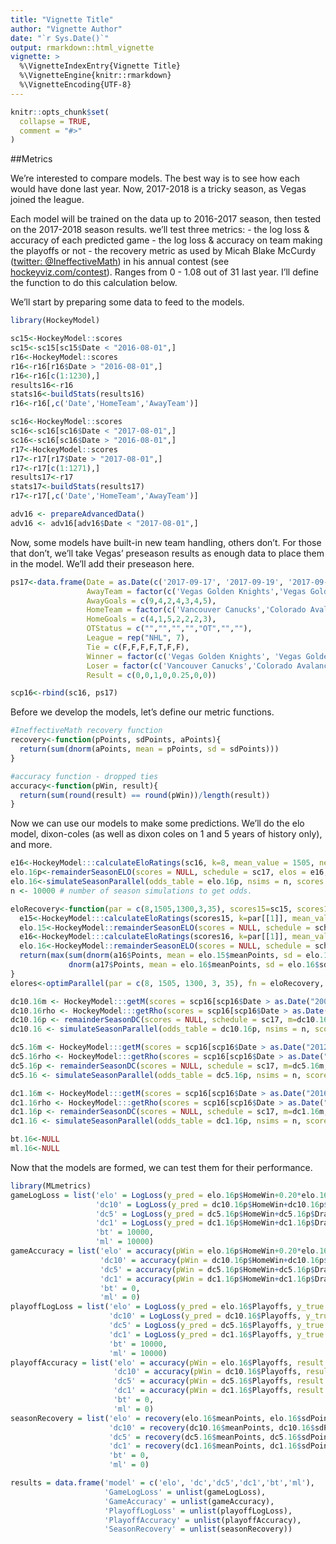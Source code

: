 ```yaml
---
title: "Vignette Title"
author: "Vignette Author"
date: "`r Sys.Date()`"
output: rmarkdown::html_vignette
vignette: >
  %\VignetteIndexEntry{Vignette Title}
  %\VignetteEngine{knitr::rmarkdown}
  %\VignetteEncoding{UTF-8}
---
```


```r
knitr::opts_chunk$set(
  collapse = TRUE,
  comment = "#>"
)
```

##Metrics

We're interested to compare models. The best way is to see how each would have done last year. Now, 2017-2018 is a tricky season, as Vegas joined the league. 

Each model will be trained on the data up to 2016-2017 season, then tested on the 2017-2018 season results. we'll test three metrics: 
 - the log loss & accuracy of each predicted game
 - the log loss & accuracy on team making the playoffs or not
 - the recovery metric as used by Micah Blake McCurdy ([twitter: @IneffectiveMath](https://twitter.com/IneffectiveMath)) in his annual contest (see [hockeyviz.com/contest](hockeyviz.com/contest)). Ranges from 0 - 1.08 out of 31 last year. I'll define the function to do this calculation below.

We'll start by preparing some data to feed to the models. 
```r
library(HockeyModel)

sc15<-HockeyModel::scores
sc15<-sc15[sc15$Date < "2016-08-01",]
r16<-HockeyModel::scores
r16<-r16[r16$Date > "2016-08-01",]
r16<-r16[c(1:1230),]
results16<-r16
stats16<-buildStats(results16)
r16<-r16[,c('Date','HomeTeam','AwayTeam')]

sc16<-HockeyModel::scores
sc16<-sc16[sc16$Date < "2017-08-01",]
sc16<-sc16[sc16$Date > "2016-08-01",]
r17<-HockeyModel::scores
r17<-r17[r17$Date > "2017-08-01",]
r17<-r17[c(1:1271),]
results17<-r17
stats17<-buildStats(results17)
r17<-r17[,c('Date','HomeTeam','AwayTeam')]

adv16 <- prepareAdvancedData()
adv16 <- adv16[adv16$Date < "2017-08-01",]
```

Now, some models have built-in new team handling, others don't. For those that don't, we'll take Vegas' preseason results as enough data to place them in the model. We'll add their preseason here.
```r
ps17<-data.frame(Date = as.Date(c('2017-09-17', '2017-09-19', '2017-09-21', '2017-09-24', '2017-09-26', '2017-09-28', '2017-10-01')), 
                 AwayTeam = factor(c('Vegas Golden Knights','Vegas Golden Knights','Vegas Golden Knights','Vegas Golden Knights','Los Angeles Kings','Colorado Avalanche','San Jose Sharks'), levels = levels(sc16$AwayTeam)),
                 AwayGoals = c(9,4,2,4,3,4,5),
                 HomeTeam = factor(c('Vancouver Canucks','Colorado Avalanche', 'San Jose Sharks', 'Anaheim Ducks', 'Vegas Golden Knights', 'Vegas Golden Knights','Vegas Golden Knights'), levels = levels(sc16$HomeTeam)), 
                 HomeGoals = c(4,1,5,2,2,2,3),
                 OTStatus = c("","","","","OT","",""),
                 League = rep("NHL", 7),
                 Tie = c(F,F,F,F,T,F,F),
                 Winner = factor(c('Vegas Golden Knights', 'Vegas Golden Knights','San Jose Sharks','Vegas Golden Knights','Los Angeles Kings','Colorado Avalanche','San Jose Sharks'), levels = levels(sc16$Winner)),
                 Loser = factor(c('Vancouver Canucks','Colorado Avalanche','Vegas Golden Knights','Anaheim Ducks','Vegas Golden Knights','Vegas Golden Knights','Vegas Golden Knights'), levels = levels(sc16$Loser)),
                 Result = c(0,0,1,0,0.25,0,0))

scp16<-rbind(sc16, ps17)
```

Before we develop the models, let's define our metric functions. 
```r
#IneffectiveMath recovery function
recovery<-function(pPoints, sdPoints, aPoints){
  return(sum(dnorm(aPoints, mean = pPoints, sd = sdPoints)))
}

#accuracy function - dropped ties
accuracy<-function(pWin, result){
  return(sum(round(result) == round(pWin))/length(result))
}
```

Now we can use our models to make some predictions. We'll do the elo model, dixon-coles (as well as dixon coles on 1 and 5 years of history only), and more. 
```r

e16<-HockeyModel:::calculateEloRatings(sc16, k=8, mean_value = 1505, new_teams = 1300, regress_strength = 3, home_adv = 35)
elo.16p<-remainderSeasonELO(scores = NULL, schedule = sc17, elos = e16, odds = TRUE)
elo.16<-simulateSeasonParallel(odds_table = elo.16p, nsims = n, scores = NULL, schedule = sc17, cores = 10)$summary_results
n <- 10000 # number of season simulations to get odds.

eloRecovery<-function(par = c(8,1505,1300,3,35), scores15=sc15, scores16=sc16, sched16=r16, sched17=r17, a16=stats16, a17=stats17, n = n){
  e15<-HockeyModel:::calculateEloRatings(scores15, k=par[[1]], mean_value = par[[2]], new_teams = par[[3]], regress_strength = par[[3]], home_adv = par[[4]])
  elo.15<-HockeyModel::remainderSeasonELO(scores = NULL, schedule = sched16, elos = e15, nsims = n)$summary_results
  e16<-HockeyModel:::calculateEloRatings(scores16, k=par[[1]], mean_value = par[[2]], new_teams = par[[3]], regress_strength = par[[3]], home_adv = par[[4]], ratings_history = e15)
  elo.16<-HockeyModel::remainderSeasonELO(scores = NULL, schedule = sched17, elos = e16, nsims = n)$summary_results
  return(max(sum(dnorm(a16$Points, mean = elo.15$meanPoints, sd = elo.15$sdPoints), 
             dnorm(a17$Points, mean = elo.16$meanPoints, sd = elo.16$sdPoints), na.rm = TRUE), 0, na.rm = TRUE))
}
elores<-optimParallel(par = c(8, 1505, 1300, 3, 35), fn = eloRecovery, control = list(fnscale=-1, parscale=c(8, 1505, 1300, 3, 35), ndeps = c(1e-2,1e-2,1e-2,1e-2,1e-2)), lower = 0, upper=2000, scores15=sc15, scores16=sc16, sched16=r16, sched17=r17, a16=stats16, a17=stats17, n = n)

dc10.16m <- HockeyModel:::getM(scores = scp16[scp16$Date > as.Date("2007-08-01"),], currentDate = as.Date('2017-10-02'))
dc10.16rho <- HockeyModel:::getRho(scores = scp16[scp16$Date > as.Date("2007-08-01"),], m = dc10.16m)
dc10.16p <- remainderSeasonDC(scores = NULL, schedule = sc17, m=dc10.16m, rho=dc10.16rho, odds = TRUE)
dc10.16 <- simulateSeasonParallel(odds_table = dc10.16p, nsims = n, scores = NULL, schedule = sc17, cores = 10)$summary_results

dc5.16m <- HockeyModel:::getM(scores = scp16[scp16$Date > as.Date("2012-08-01"),], currentDate = as.Date('2017-10-02'))
dc5.16rho <- HockeyModel:::getRho(scores = scp16[scp16$Date > as.Date("2012-08-01"),], m = dc10.16m)
dc5.16p <- remainderSeasonDC(scores = NULL, schedule = sc17, m=dc5.16m, rho=dc5.16rho, odds = TRUE)
dc5.16 <- simulateSeasonParallel(odds_table = dc5.16p, nsims = n, scores = NULL, schedule = sc17, cores = 10)$summary_results

dc1.16m <- HockeyModel:::getM(scores = scp16[scp16$Date > as.Date("2016-08-01"),], currentDate = as.Date('2017-10-02'))
dc1.16rho <- HockeyModel:::getRho(scores = scp16[scp16$Date > as.Date("2016-08-01"),], m = dc1.16m)
dc1.16p <- remainderSeasonDC(scores = NULL, schedule = sc17, m=dc1.16m, rho=dc1.16rho, odds = TRUE)
dc1.16 <- simulateSeasonParallel(odds_table = dc1.16p, nsims = n, scores = NULL, schedule = sc17, cores = 10)$summary_results

bt.16<-NULL
ml.16<-NULL


```

Now that the models are formed, we can test them for their performance. 
```r
library(MLmetrics)
gameLogLoss = list('elo' = LogLoss(y_pred = elo.16p$HomeWin+0.20*elo.16p$HomeWin, y_true = results17$Result),
                   'dc10' = LogLoss(y_pred = dc10.16p$HomeWin+dc10.16p$Draw*dc10.16p$HomeWin, y_true = results17$Result),
                   'dc5' = LogLoss(y_pred = dc5.16p$HomeWin+dc5.16p$Draw*dc5.16p$HomeWin, y_true = results17$Result),
                   'dc1' = LogLoss(y_pred = dc1.16p$HomeWin+dc1.16p$Draw*dc1.16p$HomeWin, y_true = results17$Result),
                   'bt' = 10000,
                   'ml' = 10000)
gameAccuracy = list('elo' = accuracy(pWin = elo.16p$HomeWin+0.20*elo.16p$HomeWin, result = results17$Result),
                    'dc10' = accuracy(pWin = dc10.16p$HomeWin+dc10.16p$Draw*dc10.16p$HomeWin, result = results17$Result),
                    'dc5' = accuracy(pWin = dc5.16p$HomeWin+dc5.16p$Draw*dc5.16p$HomeWin, result = results17$Result),
                    'dc1' = accuracy(pWin = dc1.16p$HomeWin+dc1.16p$Draw*dc1.16p$HomeWin, result = results17$Result),
                    'bt' = 0,
                    'ml' = 0)
playoffLogLoss = list('elo' = LogLoss(y_pred = elo.16$Playoffs, y_true = stats17$Playoffs),
                      'dc10' = LogLoss(y_pred = dc10.16$Playoffs, y_true = stats17$Playoffs),
                      'dc5' = LogLoss(y_pred = dc5.16$Playoffs, y_true = stats17$Playoffs),
                      'dc1' = LogLoss(y_pred = dc1.16$Playoffs, y_true = stats17$Playoffs),
                      'bt' = 10000,
                      'ml' = 10000)
playoffAccuracy = list('elo' = accuracy(pWin = elo.16$Playoffs, result = stats17$Playoffs),
                       'dc10' = accuracy(pWin = dc10.16$Playoffs, result = stats17$Playoffs),
                       'dc5' = accuracy(pWin = dc5.16$Playoffs, result = stats17$Playoffs),
                       'dc1' = accuracy(pWin = dc1.16$Playoffs, result = stats17$Playoffs),
                       'bt' = 0,
                       'ml' = 0)
seasonRecovery = list('elo' = recovery(elo.16$meanPoints, elo.16$sdPoints, stats17$Points),
                      'dc10' = recovery(dc10.16$meanPoints, dc10.16$sdPoints, stats17$Points),
                      'dc5' = recovery(dc5.16$meanPoints, dc5.16$sdPoints, stats17$Points),
                      'dc1' = recovery(dc1.16$meanPoints, dc1.16$sdPoints, stats17$Points),
                      'bt' = 0,
                      'ml' = 0)

results = data.frame('model' = c('elo', 'dc','dc5','dc1','bt','ml'), 
                     'GameLogLoss' = unlist(gameLogLoss),
                     'GameAccuracy' = unlist(gameAccuracy),
                     'PlayoffLogLoss' = unlist(playoffLogLoss),
                     'PlayoffAccuracy' = unlist(playoffAccuracy),
                     'SeasonRecovery' = unlist(seasonRecovery))
```
